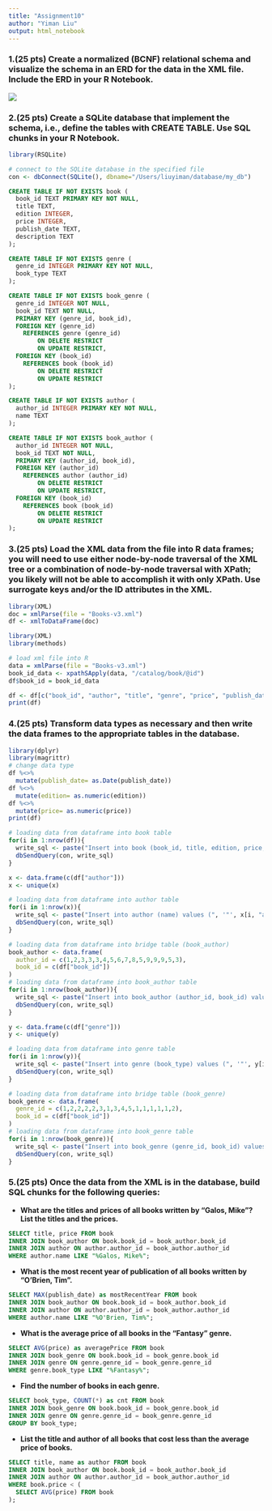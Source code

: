```yaml
---
title: "Assignment10"
author: "Yiman Liu"
output: html_notebook
---
```

### 1.(25 pts) Create a normalized (BCNF) relational schema and visualize the schema in an ERD for the data in the XML file. Include the ERD in your R Notebook.

![](https://raw.githubusercontent.com/yimanliu0/database/master/image/assignment10.jpeg) 

### 2.(25 pts) Create a SQLite database that implement the schema, i.e., define the tables with CREATE TABLE. Use SQL chunks in your R Notebook.

```R
library(RSQLite)

# connect to the SQLite database in the specified file
con <- dbConnect(SQLite(), dbname="/Users/liuyiman/database/my_db")
```


```sql
CREATE TABLE IF NOT EXISTS book (
  book_id TEXT PRIMARY KEY NOT NULL,
  title TEXT,
  edition INTEGER,
  price INTEGER,
  publish_date TEXT,
  description TEXT
);
```

```sql
CREATE TABLE IF NOT EXISTS genre (
  genre_id INTEGER PRIMARY KEY NOT NULL,
  book_type TEXT
);
```

```sql
CREATE TABLE IF NOT EXISTS book_genre (
  genre_id INTEGER NOT NULL,
  book_id TEXT NOT NULL,
  PRIMARY KEY (genre_id, book_id),
  FOREIGN KEY (genre_id) 
    REFERENCES genre (genre_id) 
        ON DELETE RESTRICT 
        ON UPDATE RESTRICT,
  FOREIGN KEY (book_id) 
    REFERENCES book (book_id) 
        ON DELETE RESTRICT 
        ON UPDATE RESTRICT
);
```

```sql
CREATE TABLE IF NOT EXISTS author (
  author_id INTEGER PRIMARY KEY NOT NULL,
  name TEXT
);
```

```sql
CREATE TABLE IF NOT EXISTS book_author (
  author_id INTEGER NOT NULL,
  book_id TEXT NOT NULL,
  PRIMARY KEY (author_id, book_id),
  FOREIGN KEY (author_id) 
    REFERENCES author (author_id) 
        ON DELETE RESTRICT 
        ON UPDATE RESTRICT,
  FOREIGN KEY (book_id) 
    REFERENCES book (book_id) 
        ON DELETE RESTRICT 
        ON UPDATE RESTRICT
);
```

### 3.(25 pts) Load the XML data from the file into R data frames; you will need to use either node-by-node traversal of the XML tree or a combination of node-by-node traversal with XPath; you likely will not be able to accomplish it with only XPath. Use surrogate keys and/or the ID attributes in the XML.

```R
library(XML)
doc = xmlParse(file = "Books-v3.xml")
df <- xmlToDataFrame(doc)

library(XML)
library(methods)

# load xml file into R
data = xmlParse(file = "Books-v3.xml")
book_id_data <- xpathSApply(data, "/catalog/book/@id")
df$book_id = book_id_data

df <- df[c("book_id", "author", "title", "genre", "price", "publish_date", "description", "edition")]
print(df)
```

### 4.(25 pts) Transform data types as necessary and then write the data frames to the appropriate tables in the database.

```R
library(dplyr)
library(magrittr)
# change data type
df %<>%
  mutate(publish_date= as.Date(publish_date))
df %<>%
  mutate(edition= as.numeric(edition))
df %<>%
  mutate(price= as.numeric(price))
print(df)
```

```R
# loading data from dataframe into book table
for(i in 1:nrow(df)){   
  write_sql <- paste("Insert into book (book_id, title, edition, price, publish_date, description) values (", '"', df[i, "book_id"], '"', ",", '"', df[i, "title"], '"', ",", '"', df[i, "edition"], '"', ",", '"', df[i, "price"], '"', ",", '"', df[i, "publish_date"], '"', ",", '"', df[i, "description"], '"', ")",seq = "") 
  dbSendQuery(con, write_sql)
}
```

```R
x <- data.frame(c(df["author"]))
x <- unique(x)
```

```R
# loading data from dataframe into author table
for(i in 1:nrow(x)){   
  write_sql <- paste("Insert into author (name) values (", '"', x[i, "author"], '"', ")",seq = "") 
  dbSendQuery(con, write_sql)
}
```

```R
# loading data from dataframe into bridge table (book_author)
book_author <- data.frame(
  author_id = c(1,2,3,3,3,4,5,6,7,8,5,9,9,9,5,3),
  book_id = c(df["book_id"])
)
# loading data from dataframe into book_author table
for(i in 1:nrow(book_author)){   
  write_sql <- paste("Insert into book_author (author_id, book_id) values (", book_author[i, "author_id"], ",", '"', book_author[i, "book_id"], '"', ")",seq = "") 
  dbSendQuery(con, write_sql)
}
```

```R
y <- data.frame(c(df["genre"]))
y <- unique(y)
```

```R
# loading data from dataframe into genre table
for(i in 1:nrow(y)){   
  write_sql <- paste("Insert into genre (book_type) values (", '"', y[i, "genre"], '"', ")",seq = "") 
  dbSendQuery(con, write_sql)
}
```

```R
# loading data from dataframe into bridge table (book_genre)
book_genre <- data.frame(
  genre_id = c(1,2,2,2,2,3,1,3,4,5,1,1,1,1,1,2),
  book_id = c(df["book_id"])
)
# loading data from dataframe into book_genre table
for(i in 1:nrow(book_genre)){   
  write_sql <- paste("Insert into book_genre (genre_id, book_id) values (", book_genre[i, "genre_id"], ",", '"', book_genre[i, "book_id"], '"', ")",seq = "") 
  dbSendQuery(con, write_sql)
}
```

### 5.(25 pts) Once the data from the XML is in the database, build SQL chunks for the following queries:

 - **What are the titles and prices of all books written by "Galos, Mike"? List the titles and the prices.** 

```sql
SELECT title, price FROM book
INNER JOIN book_author ON book.book_id = book_author.book_id
INNER JOIN author ON author.author_id = book_author.author_id
WHERE author.name LIKE "%Galos, Mike%";
```

 - **What is the most recent year of publication of all books written by "O'Brien, Tim".**  
 
```sql
SELECT MAX(publish_date) as mostRecentYear FROM book
INNER JOIN book_author ON book.book_id = book_author.book_id
INNER JOIN author ON author.author_id = book_author.author_id
WHERE author.name LIKE "%O'Brien, Tim%";
```
 - **What is the average price of all books in the "Fantasy" genre.**  
 
```sql
SELECT AVG(price) as averagePrice FROM book
INNER JOIN book_genre ON book.book_id = book_genre.book_id
INNER JOIN genre ON genre.genre_id = book_genre.genre_id
WHERE genre.book_type LIKE "%Fantasy%";
```
 - **Find the number of books in each genre.**
 
```sql
SELECT book_type, COUNT(*) as cnt FROM book
INNER JOIN book_genre ON book.book_id = book_genre.book_id
INNER JOIN genre ON genre.genre_id = book_genre.genre_id
GROUP BY book_type;
```
 - **List the title and author of all books that cost less than the average price of books.**

```sql
SELECT title, name as author FROM book
INNER JOIN book_author ON book.book_id = book_author.book_id
INNER JOIN author ON author.author_id = book_author.author_id
WHERE book.price < (
  SELECT AVG(price) FROM book
);
```

